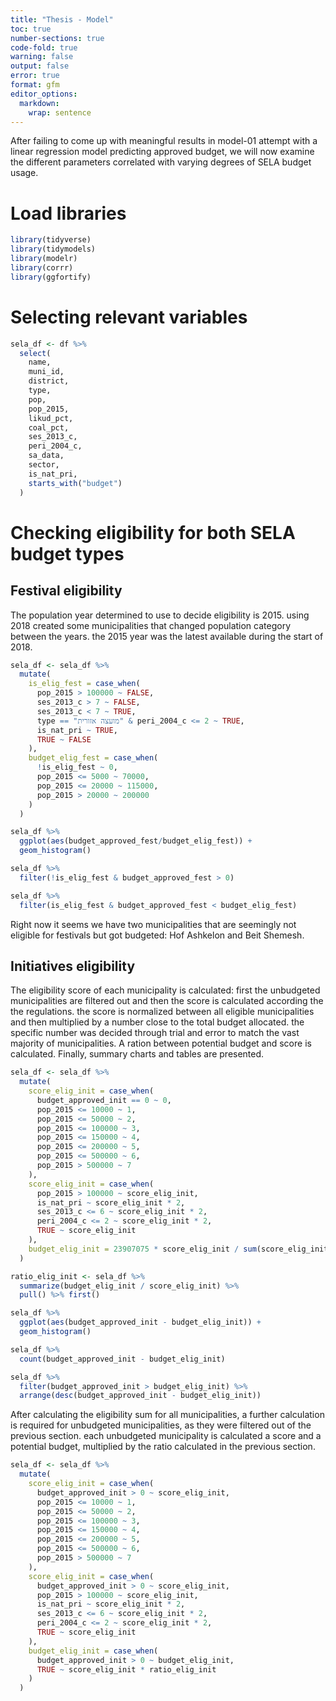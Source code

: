 ```yaml
---
title: "Thesis - Model"
toc: true
number-sections: true
code-fold: true
warning: false
output: false
error: true
format: gfm
editor_options: 
  markdown: 
    wrap: sentence
---
```

After failing to come up with meaningful results in model-01 attempt with a linear regression model predicting approved budget, we will now examine the different parameters correlated with varying degrees of SELA budget usage.

# Load libraries

```r
library(tidyverse)
library(tidymodels)
library(modelr)
library(corrr)
library(ggfortify)
```

# Selecting relevant variables
```r
sela_df <- df %>% 
  select(
    name,
    muni_id,
    district,
    type,
    pop,
    pop_2015,
    likud_pct,
    coal_pct,
    ses_2013_c,
    peri_2004_c,
    sa_data,
    sector,
    is_nat_pri,
    starts_with("budget")
  )
```

# Checking eligibility for both SELA budget types

## Festival eligibility
The population year determined to use to decide eligibility is 2015. using 2018 created some municipalities that changed population category between the years. the 2015 year was the latest available during the start of 2018.
```r
sela_df <- sela_df %>% 
  mutate(
    is_elig_fest = case_when(
      pop_2015 > 100000 ~ FALSE,
      ses_2013_c > 7 ~ FALSE,
      ses_2013_c < 7 ~ TRUE,
      type == "מועצה אזורית" & peri_2004_c <= 2 ~ TRUE,
      is_nat_pri ~ TRUE,
      TRUE ~ FALSE
    ),
    budget_elig_fest = case_when(
      !is_elig_fest ~ 0,
      pop_2015 <= 5000 ~ 70000,
      pop_2015 <= 20000 ~ 115000,
      pop_2015 > 20000 ~ 200000
    )
  )

sela_df %>% 
  ggplot(aes(budget_approved_fest/budget_elig_fest)) +
  geom_histogram()

sela_df %>% 
  filter(!is_elig_fest & budget_approved_fest > 0)

sela_df %>% 
  filter(is_elig_fest & budget_approved_fest < budget_elig_fest)

```
Right now it seems we have two municipalities that are seemingly not eligible for festivals but got budgeted: Hof Ashkelon and Beit Shemesh.

## Initiatives eligibility

The eligibility score of each municipality is calculated: first the unbudgeted municipalities are filtered out and then the score is calculated according the the regulations. the score is normalized between all eligible municipalities and then multiplied by a number close to the total budget allocated. the specific number was decided through trial and error to match the vast majority of municipalities. A ration between potential budget and score is calculated. Finally, summary charts and tables are presented.
```r
sela_df <- sela_df %>% 
  mutate(
    score_elig_init = case_when(
      budget_approved_init == 0 ~ 0,
      pop_2015 <= 10000 ~ 1,
      pop_2015 <= 50000 ~ 2,
      pop_2015 <= 100000 ~ 3,
      pop_2015 <= 150000 ~ 4,
      pop_2015 <= 200000 ~ 5,
      pop_2015 <= 500000 ~ 6,
      pop_2015 > 500000 ~ 7
    ),
    score_elig_init = case_when(
      pop_2015 > 100000 ~ score_elig_init,
      is_nat_pri ~ score_elig_init * 2,
      ses_2013_c <= 6 ~ score_elig_init * 2,
      peri_2004_c <= 2 ~ score_elig_init * 2,
      TRUE ~ score_elig_init
    ),
    budget_elig_init = 23907075 * score_elig_init / sum(score_elig_init)
  )

ratio_elig_init <- sela_df %>% 
  summarize(budget_elig_init / score_elig_init) %>% 
  pull() %>% first()

sela_df %>% 
  ggplot(aes(budget_approved_init - budget_elig_init)) +
  geom_histogram()

sela_df %>% 
  count(budget_approved_init - budget_elig_init)

sela_df %>% 
  filter(budget_approved_init > budget_elig_init) %>% 
  arrange(desc(budget_approved_init - budget_elig_init))
```

After calculating the eligibility sum for all municipalities, a further calculation is required for unbudgeted municipalities, as they were filtered out of the previous section. each unbudgeted municipality is calculated a score and a potential budget, multiplied by the ratio calculated in the previous section.
```r
sela_df <- sela_df %>% 
  mutate(
    score_elig_init = case_when(
      budget_approved_init > 0 ~ score_elig_init,
      pop_2015 <= 10000 ~ 1,
      pop_2015 <= 50000 ~ 2,
      pop_2015 <= 100000 ~ 3,
      pop_2015 <= 150000 ~ 4,
      pop_2015 <= 200000 ~ 5,
      pop_2015 <= 500000 ~ 6,
      pop_2015 > 500000 ~ 7
    ),
    score_elig_init = case_when(
      budget_approved_init > 0 ~ score_elig_init,
      pop_2015 > 100000 ~ score_elig_init,
      is_nat_pri ~ score_elig_init * 2,
      ses_2013_c <= 6 ~ score_elig_init * 2,
      peri_2004_c <= 2 ~ score_elig_init * 2,
      TRUE ~ score_elig_init
    ),
    budget_elig_init = case_when(
      budget_approved_init > 0 ~ budget_elig_init,
      TRUE ~ score_elig_init * ratio_elig_init
    )
  )

```

